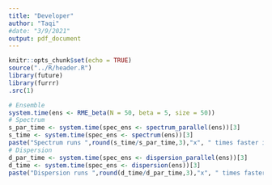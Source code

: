 ```yaml
---
title: "Developer"
author: "Taqi"
#date: "3/9/2021"
output: pdf_document
---
```


```r
knitr::opts_chunk$set(echo = TRUE)
source("../R/header.R")
library(future)
library(furrr)
.src(1)
```

```r
# Ensemble
system.time(ens <- RME_beta(N = 50, beta = 5, size = 50))
# Spectrum
s_par_time <- system.time(spec_ens <- spectrum_parallel(ens))[3]
s_time <- system.time(spec_ens <- spectrum(ens))[3]
paste("Spectrum runs ",round(s_time/s_par_time,3),"x", " times faster in parallel.", sep = "")
# Dispersion 
d_par_time <- system.time(spec_ens <- dispersion_parallel(ens))[3]
d_time <- system.time(spec_ens <- dispersion(ens))[3]
paste("Dispersion runs ",round(d_time/d_par_time,3),"x", " times faster in parallel.", sep = "")
```


